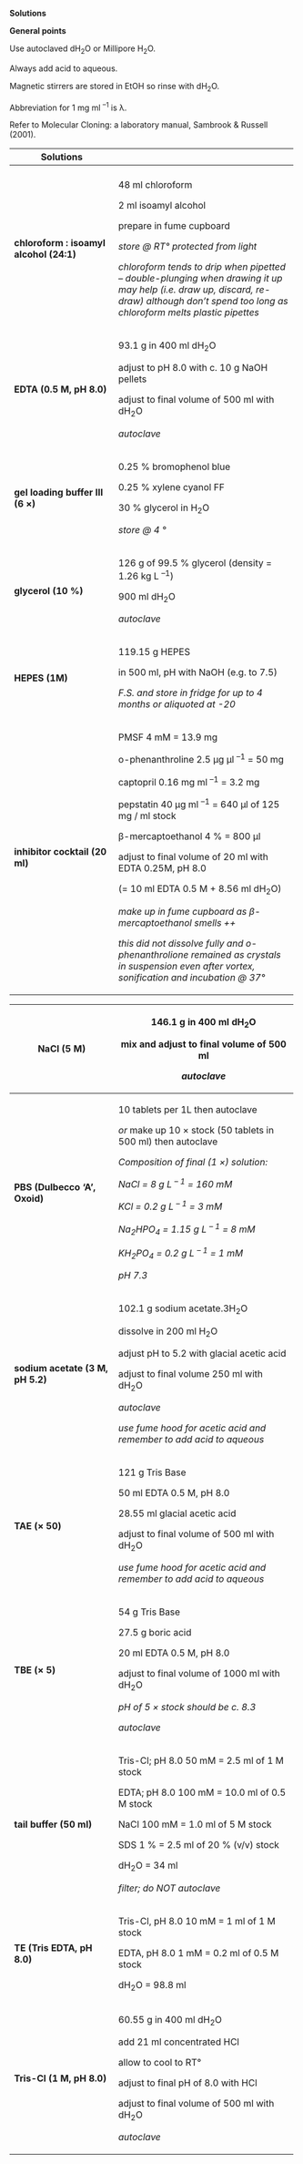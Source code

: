 **Solutions**

**General points**

Use autoclaved dH~2~O or Millipore H~2~O.

Always add acid to aqueous.

Magnetic stirrers are stored in EtOH so rinse with dH~2~O.

Abbreviation for 1 mg ml ^--1^ is λ.

Refer to Molecular Cloning: a laboratory manual, Sambrook & Russell
(2001).

+-------------------------+--------------------------------------------+
| **Solutions**           |                                            |
+=========================+============================================+
|                         |                                            |
+-------------------------+--------------------------------------------+
| **chloroform : isoamyl  | 48 ml chloroform                           |
| alcohol (24:1)**        |                                            |
|                         | 2 ml isoamyl alcohol                       |
|                         |                                            |
|                         | prepare in fume cupboard                   |
|                         |                                            |
|                         | *store @ RT° protected from light*         |
|                         |                                            |
|                         | *chloroform tends to drip when pipetted -- |
|                         | double-plunging when drawing it up may     |
|                         | help (i.e. draw up, discard, re-draw)      |
|                         | although don't spend too long as           |
|                         | chloroform melts plastic pipettes*         |
+-------------------------+--------------------------------------------+
| **EDTA (0.5 M, pH       | 93.1 g in 400 ml dH~2~O                    |
| 8.0)**                  |                                            |
|                         | adjust to pH 8.0 with c. 10 g NaOH pellets |
|                         |                                            |
|                         | adjust to final volume of 500 ml with      |
|                         | dH~2~O                                     |
|                         |                                            |
|                         | *autoclave*                                |
+-------------------------+--------------------------------------------+
| **gel loading buffer    | 0.25 % bromophenol blue                    |
| III (6 ×)**             |                                            |
|                         | 0.25 % xylene cyanol FF                    |
|                         |                                            |
|                         | 30 % glycerol in H~2~O                     |
|                         |                                            |
|                         | *store @ 4 °*                              |
+-------------------------+--------------------------------------------+
| **glycerol (10 %)**     | 126 g of 99.5 % glycerol (density = 1.26   |
|                         | kg L ^--1^)                                |
|                         |                                            |
|                         | 900 ml dH~2~O                              |
|                         |                                            |
|                         | *autoclave*                                |
+-------------------------+--------------------------------------------+
| **HEPES (1M)**          | 119.15 g HEPES                             |
|                         |                                            |
|                         | in 500 ml, pH with NaOH (e.g. to 7.5)      |
|                         |                                            |
|                         | *F.S. and store in fridge for up to 4      |
|                         | months or aliquoted at -20*                |
+-------------------------+--------------------------------------------+
| **inhibitor cocktail    | PMSF 4 mM = 13.9 mg                        |
| (20 ml)**               |                                            |
|                         | o-phenanthroline 2.5 μg μl ^--1^ = 50 mg   |
|                         |                                            |
|                         | captopril 0.16 mg ml ^--1^ = 3.2 mg        |
|                         |                                            |
|                         | pepstatin 40 μg ml ^--1^ = 640 μl of 125   |
|                         | mg / ml stock                              |
|                         |                                            |
|                         | β-mercaptoethanol 4 % = 800 μl             |
|                         |                                            |
|                         | adjust to final volume of 20 ml with EDTA  |
|                         | 0.25M, pH 8.0                              |
|                         |                                            |
|                         | (= 10 ml EDTA 0.5 M + 8.56 ml dH~2~O)      |
|                         |                                            |
|                         | *make up in fume cupboard as               |
|                         | β-mercaptoethanol smells ++*               |
|                         |                                            |
|                         | *this did not dissolve fully and           |
|                         | o-phenanthrolione remained as crystals in  |
|                         | suspension even after vortex, sonification |
|                         | and incubation @ 37°*                      |
+-------------------------+--------------------------------------------+

+-------------------------+--------------------------------------------+
| **NaCl (5 M)**          | 146.1 g in 400 ml dH~2~O                   |
|                         |                                            |
|                         | mix and adjust to final volume of 500 ml   |
|                         |                                            |
|                         | *autoclave*                                |
+=========================+============================================+
| **PBS (Dulbecco 'A',    | 10 tablets per 1L then autoclave           |
| Oxoid)**                |                                            |
|                         | *or* make up 10 × stock (50 tablets in 500 |
|                         | ml) then autoclave                         |
|                         |                                            |
|                         | *Composition of final (1 ×) solution:*     |
|                         |                                            |
|                         | *NaCl = 8 g L ^--\ 1^ = 160 mM*            |
|                         |                                            |
|                         | *KCl = 0.2 g L ^--\ 1^ = 3 mM*             |
|                         |                                            |
|                         | *Na~2~HPO~4~ = 1.15 g L ^--\ 1^ = 8 mM*    |
|                         |                                            |
|                         | *KH~2~PO~4~ = 0.2 g L ^--\ 1^ = 1 mM*      |
|                         |                                            |
|                         | *pH 7.3*                                   |
+-------------------------+--------------------------------------------+
| **sodium acetate (3 M,  | 102.1 g sodium acetate.3H~2~O              |
| pH 5.2)**               |                                            |
|                         | dissolve in 200 ml H~2~O                   |
|                         |                                            |
|                         | adjust pH to 5.2 with glacial acetic acid  |
|                         |                                            |
|                         | adjust to final volume 250 ml with dH~2~O  |
|                         |                                            |
|                         | *autoclave*                                |
|                         |                                            |
|                         | *use fume hood for acetic acid and         |
|                         | remember to add acid to aqueous*           |
+-------------------------+--------------------------------------------+
| **TAE (× 50)**          | 121 g Tris Base                            |
|                         |                                            |
|                         | 50 ml EDTA 0.5 M, pH 8.0                   |
|                         |                                            |
|                         | 28.55 ml glacial acetic acid               |
|                         |                                            |
|                         | adjust to final volume of 500 ml with      |
|                         | dH~2~O                                     |
|                         |                                            |
|                         | *use fume hood for acetic acid and         |
|                         | remember to add acid to aqueous*           |
+-------------------------+--------------------------------------------+
| **TBE (× 5)**           | 54 g Tris Base                             |
|                         |                                            |
|                         | 27.5 g boric acid                          |
|                         |                                            |
|                         | 20 ml EDTA 0.5 M, pH 8.0                   |
|                         |                                            |
|                         | adjust to final volume of 1000 ml with     |
|                         | dH~2~O                                     |
|                         |                                            |
|                         | *pH of 5 × stock should be c. 8.3*         |
|                         |                                            |
|                         | *autoclave*                                |
+-------------------------+--------------------------------------------+
| **tail buffer (50 ml)** | Tris-Cl; pH 8.0 50 mM = 2.5 ml of 1 M      |
|                         | stock                                      |
|                         |                                            |
|                         | EDTA; pH 8.0 100 mM = 10.0 ml of 0.5 M     |
|                         | stock                                      |
|                         |                                            |
|                         | NaCl 100 mM = 1.0 ml of 5 M stock          |
|                         |                                            |
|                         | SDS 1 % = 2.5 ml of 20 % (v/v) stock       |
|                         |                                            |
|                         | dH~2~O = 34 ml                             |
|                         |                                            |
|                         | *filter; do NOT autoclave*                 |
+-------------------------+--------------------------------------------+
| **TE (Tris EDTA, pH     | Tris-Cl, pH 8.0 10 mM = 1 ml of 1 M stock  |
| 8.0)**                  |                                            |
|                         | EDTA, pH 8.0 1 mM = 0.2 ml of 0.5 M stock  |
|                         |                                            |
|                         | dH~2~O = 98.8 ml                           |
+-------------------------+--------------------------------------------+
| **Tris-Cl (1 M, pH      | 60.55 g in 400 ml dH~2~O                   |
| 8.0)**                  |                                            |
|                         | add 21 ml concentrated HCl                 |
|                         |                                            |
|                         | allow to cool to RT°                       |
|                         |                                            |
|                         | adjust to final pH of 8.0 with HCl         |
|                         |                                            |
|                         | adjust to final volume of 500 ml with      |
|                         | dH~2~O                                     |
|                         |                                            |
|                         | *autoclave*                                |
+-------------------------+--------------------------------------------+
